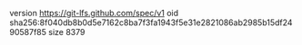 version https://git-lfs.github.com/spec/v1
oid sha256:8f040db8b0d5e7162c8ba7f3fa1943f5e31e2821086ab2985b15df2490587f85
size 8379
